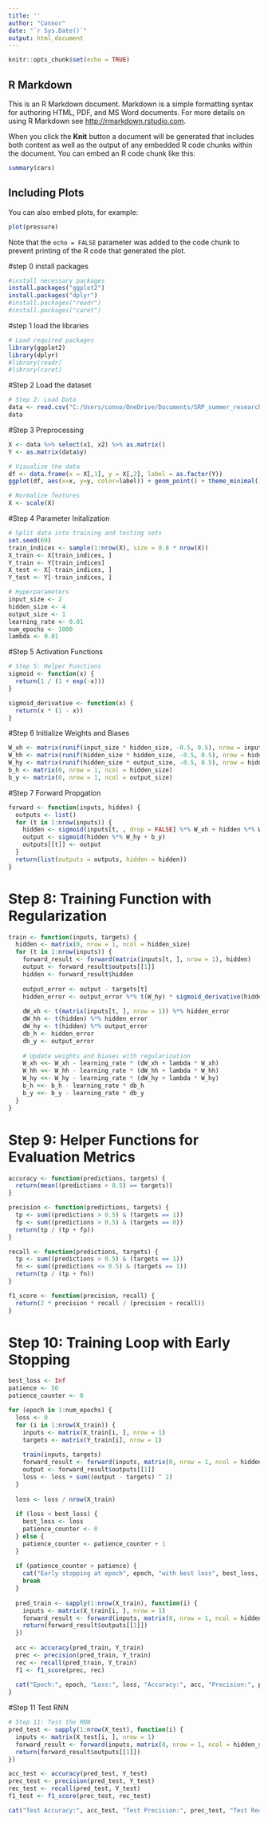 ---
title: ''
author: "Connor"
date: "`r Sys.Date()`"
output: html_document
---

```{r setup, include=FALSE}
knitr::opts_chunk$set(echo = TRUE)
```

## R Markdown

This is an R Markdown document. Markdown is a simple formatting syntax for authoring HTML, PDF, and MS Word documents. For more details on using R Markdown see <http://rmarkdown.rstudio.com>.

When you click the **Knit** button a document will be generated that includes both content as well as the output of any embedded R code chunks within the document. You can embed an R code chunk like this:

```{r cars}
summary(cars)
```

## Including Plots

You can also embed plots, for example:

```{r pressure, echo=FALSE}
plot(pressure)
```

Note that the `echo = FALSE` parameter was added to the code chunk to prevent printing of the R code that generated the plot.

#step 0 install packages
```{r}
#install necessary packages
install.packages("ggplot2")
install.packages("dplyr")
#install.packages("readr")
#install.packages("caret")
```

#step 1 load the libraries
```{r}
# Load required packages
library(ggplot2)
library(dplyr)
#library(readr)
#library(caret)
```

#Step 2 Load the dataset
```{r}
# Step 2: Load Data
data <- read.csv("C:/Users/conno/OneDrive/Documents/SRP_summer_research/planar_flower.csv")
data
```

#Step 3 Preprocessing
```{r}
X <- data %>% select(x1, x2) %>% as.matrix()
Y <- as.matrix(data$y)

# Visualize the data
df <- data.frame(x = X[,1], y = X[,2], label = as.factor(Y))
ggplot(df, aes(x=x, y=y, color=label)) + geom_point() + theme_minimal()

# Normalize features
X <- scale(X)
```

#Step 4 Parameter Initalization
```{r}
# Split data into training and testing sets
set.seed(69)
train_indices <- sample(1:nrow(X), size = 0.8 * nrow(X))
X_train <- X[train_indices, ]
Y_train <- Y[train_indices]
X_test <- X[-train_indices, ]
Y_test <- Y[-train_indices, ]

# Hyperparameters
input_size <- 2
hidden_size <- 4
output_size <- 1
learning_rate <- 0.01
num_epochs <- 1000
lambda <- 0.01
```

#Step 5 Activation Functions
```{r}
# Step 5: Helper Functions
sigmoid <- function(x) {
  return(1 / (1 + exp(-x)))
}

sigmoid_derivative <- function(x) {
  return(x * (1 - x))
}
```

#Step 6 Initialize Weights and Biases
```{r}
W_xh <- matrix(runif(input_size * hidden_size, -0.5, 0.5), nrow = input_size)
W_hh <- matrix(runif(hidden_size * hidden_size, -0.5, 0.5), nrow = hidden_size)
W_hy <- matrix(runif(hidden_size * output_size, -0.5, 0.5), nrow = hidden_size)
b_h <- matrix(0, nrow = 1, ncol = hidden_size)
b_y <- matrix(0, nrow = 1, ncol = output_size)
```

#Step 7 Forward Propgation
```{r}
forward <- function(inputs, hidden) {
  outputs <- list()
  for (t in 1:nrow(inputs)) {
    hidden <- sigmoid(inputs[t, , drop = FALSE] %*% W_xh + hidden %*% W_hh + b_h)
    output <- sigmoid(hidden %*% W_hy + b_y)
    outputs[[t]] <- output
  }
  return(list(outputs = outputs, hidden = hidden))
}
```

# Step 8: Training Function with Regularization
```{r}
train <- function(inputs, targets) {
  hidden <- matrix(0, nrow = 1, ncol = hidden_size)
  for (t in 1:nrow(inputs)) {
    forward_result <- forward(matrix(inputs[t, ], nrow = 1), hidden)
    output <- forward_result$outputs[[1]]
    hidden <- forward_result$hidden
    
    output_error <- output - targets[t]
    hidden_error <- output_error %*% t(W_hy) * sigmoid_derivative(hidden)
    
    dW_xh <- t(matrix(inputs[t, ], nrow = 1)) %*% hidden_error
    dW_hh <- t(hidden) %*% hidden_error
    dW_hy <- t(hidden) %*% output_error
    db_h <- hidden_error
    db_y <- output_error
    
    # Update weights and biases with regularization
    W_xh <<- W_xh - learning_rate * (dW_xh + lambda * W_xh)
    W_hh <<- W_hh - learning_rate * (dW_hh + lambda * W_hh)
    W_hy <<- W_hy - learning_rate * (dW_hy + lambda * W_hy)
    b_h <<- b_h - learning_rate * db_h
    b_y <<- b_y - learning_rate * db_y
  }
}

```

# Step 9: Helper Functions for Evaluation Metrics
```{r}
accuracy <- function(predictions, targets) {
  return(mean((predictions > 0.5) == targets))
}

precision <- function(predictions, targets) {
  tp <- sum((predictions > 0.5) & (targets == 1))
  fp <- sum((predictions > 0.5) & (targets == 0))
  return(tp / (tp + fp))
}

recall <- function(predictions, targets) {
  tp <- sum((predictions > 0.5) & (targets == 1))
  fn <- sum((predictions <= 0.5) & (targets == 1))
  return(tp / (tp + fn))
}

f1_score <- function(precision, recall) {
  return(2 * precision * recall / (precision + recall))
}
```

# Step 10: Training Loop with Early Stopping
```{r}
best_loss <- Inf
patience <- 50
patience_counter <- 0

for (epoch in 1:num_epochs) {
  loss <- 0
  for (i in 1:nrow(X_train)) {
    inputs <- matrix(X_train[i, ], nrow = 1)
    targets <- matrix(Y_train[i], nrow = 1)
    
    train(inputs, targets)
    forward_result <- forward(inputs, matrix(0, nrow = 1, ncol = hidden_size))
    output <- forward_result$outputs[[1]]
    loss <- loss + sum((output - targets) ^ 2)
  }
  
  loss <- loss / nrow(X_train)
  
  if (loss < best_loss) {
    best_loss <- loss
    patience_counter <- 0
  } else {
    patience_counter <- patience_counter + 1
  }
  
  if (patience_counter > patience) {
    cat("Early stopping at epoch", epoch, "with best loss", best_loss, "\n")
    break
  }
  
  pred_train <- sapply(1:nrow(X_train), function(i) {
    inputs <- matrix(X_train[i, ], nrow = 1)
    forward_result <- forward(inputs, matrix(0, nrow = 1, ncol = hidden_size))
    return(forward_result$outputs[[1]])
  })
  
  acc <- accuracy(pred_train, Y_train)
  prec <- precision(pred_train, Y_train)
  rec <- recall(pred_train, Y_train)
  f1 <- f1_score(prec, rec)
  
  cat("Epoch:", epoch, "Loss:", loss, "Accuracy:", acc, "Precision:", prec, "Recall:", rec, "F1 Score:", f1, "\n")
}
```

#Step 11 Test RNN
```{r}
# Step 11: Test the RNN
pred_test <- sapply(1:nrow(X_test), function(i) {
  inputs <- matrix(X_test[i, ], nrow = 1)
  forward_result <- forward(inputs, matrix(0, nrow = 1, ncol = hidden_size))
  return(forward_result$outputs[[1]])
})

acc_test <- accuracy(pred_test, Y_test)
prec_test <- precision(pred_test, Y_test)
rec_test <- recall(pred_test, Y_test)
f1_test <- f1_score(prec_test, rec_test)

cat("Test Accuracy:", acc_test, "Test Precision:", prec_test, "Test Recall:", rec_test, "Test F1 Score:", f1_test, "\n")
```







